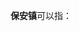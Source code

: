 '''保安镇'''可以指：
{{PRC admin/disambig|41/04/22/102/000|42/02/81/101/000|44/18/82/105/000|61/06/25/100/000|61/10/21/112/000|63/23/21/101/000}}
{{disambig|cat=三字中国镇名消歧义}}